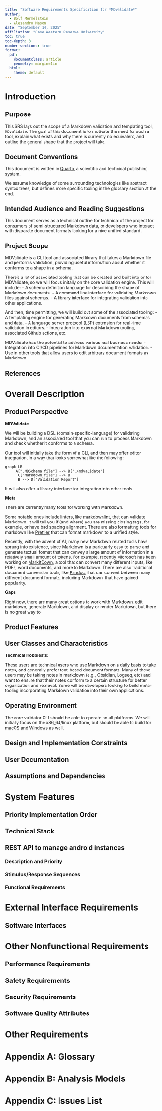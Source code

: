 ```yaml
---
title: "Software Requirements Specification for *MDvalidate*"
author:
  - Wolf Mermelstein
  - Alesandro Mason
date: "September 14, 2025"
affiliation: "Case Western Reserve University"
toc: true
toc-depth: 3
number-sections: true
format:
  pdf:
    documentclass: article
    geometry: margin=1in
  html:
    theme: default
---
```


# Introduction

## Purpose {#purpose}

<!-- Alesandro -->

<!-- Describe the purpose of this SRS and its intended audience. -->

This SRS lays out the scope of a Markdown validation and templating tool,
`MDvalidate`. The goal of this document is to motivate the need for such a
tool, explain what exists and why there is currently no equivalent, and outline
the general shape that the project will take.

## Document Conventions {#document-conventions}

<!-- Wolf -->

<!-- Describe any standards or typographical conventions that were followed when
writing this SRS, such as fonts or highlighting that have special
significance. For example, state whether priorities for higher-level
requirements are assumed to be inherited by detailed requirements, or whether
every requirement statement is to have its own priority. -->

This document is written in [Quarto](https://quarto.org/), a scientific and
technical publishing system.

We assume knowledge of some surrounding technologies like abstract syntax
trees, but defines more specific tooling in the glossary section at the end.

## Intended Audience and Reading Suggestions {#intended-audience}

<!-- Wolf -->

<!-- Describe the different types of reader that the document is intended for,
such as developers, project managers, marketing staff, users, testers, and
documentation writers. Describe what the rest of this SRS contains and how it
is organized. Suggest a sequence for reading the document, beginning with the
overview sections and proceeding through the sections that are most pertinent
to each reader type. -->

This document serves as a technical outline for technical of the project for
consumers of semi-structured Markdown data, or developers who interact with
disparate document formats looking for a nice unified standard.

## Project Scope {#project-scope}

<!-- Provide a short description of the software being specified and its purpose,
including relevant benefits, objectives, and goals. Relate the software to
corporate goals or business strategies. If a separate vision and scope
document is available, refer to it rather than duplicating its contents here.
An SRS that specifies the next release of an evolving product should contain
its own scope statement as a subset of the long-term strategic product
vision. -->

MDValidate is a CLI tool and associated library that takes a Markdown file and
performs validation, providing useful information about whether it conforms to
a shape in a schema.

There's a lot of associated tooling that can be created and built into or for
MDValidate, so we will focus initally on the core validation engine. This will
include:
- A schema definition language for describing the shape of Markdown documents.
- A command line interface for validating Markdown files against schemas.
- A library interface for integrating validation into other applications.

And then, time permitting, we will build out some of the associated tooling:
- A templating engine for generating Markdown documents from schemas and data.
- A language server protocol (LSP) extension for real-time validation in editors.
- Integration into external Markdown tooling, associated Github actions, etc.

MDValidate has the potential to address various real business needs:
- Integration into CI/CD pipelines for Markdown documentation validation.
- Use in other tools that allow users to edit arbitrary document formats as
  Markdown.

## References {#references}

<!-- Wolf -->

<!-- List any other documents or Web addresses to which this SRS refers. These may
include user interface style guides, contracts, standards, system
requirements specifications, use case documents, or a vision and scope
document. Provide enough information so that the reader could access a copy
of each reference, including title, author, version number, date, and source
or location. -->

# Overall Description

## Product Perspective {#product-perspective}

<!-- Wolf -->

<!-- Describe the context and origin of the product being specified in this SRS.
For example, state whether this product is a follow-on member of a product
family, a replacement for certain existing systems, or a new, self-contained
product. If the SRS defines a component of a larger system, relate the
requirements of the larger system to the functionality of this software and
identify interfaces between the two. A simple diagram that shows the major
components of the overall system, subsystem interconnections, and external
interfaces can be helpful. -->

**MDValidate**

We will be building a DSL (domain-specific-language) for validating Markdown,
and an associated tool that you can run to process Markdown and check whether
it conforms to a schema.

Our tool will initially take the form of a CLI, and then may offer editor
integration, in a way that looks somewhat like the following:

```mermaid
graph LR
     A[".MDSchema file"] --> B["./mdvalidate"]
      C["Markdown file"] --> B
      B --> D["Validation Report"]
```

It will also offer a library interface for integration into other tools.

**Meta**

There are currently many tools for working with Markdown.

Some notable ones include linters, like
[markdownlint](https://github.com/DavidAnson/markdownlint), that can validate
Markdown. It will tell you if (and where) you are missing closing tags, for
example, or have bad spacing alignment. There are also formatting tools for
markdown like [Prettier](https://prettier.io/) that can format markdown to a
unified style.

Recently, with the advent of AI, many new Markdown related tools have sprung
into existence, since Markdown is a paricuarly easy to parse and generate
textual format that can convey a large amount of information in a relatively
small amount of tokens. For example, recently Microsoft has been working on
[MarkItDown](https://github.com/microsoft/markitdown), a tool that can convert
many different inputs, like PDFs, word documents, and more to Markdown. There
are also traditional document conversion tools, like
[Pandoc](https://pandoc.org/), that can convert between many different document
formats, including Markdown, that have gained popularity.

**Gaps**

Right now, there are many great options to work with Markdown, edit markdown,
generate Markdown, and display or render Markdown, but there is no great way to 

## Product Features {#product-features}

<!-- Alesandro -->

<!-- Summarize the major features the product contains or the significant
functions that it performs or lets the user perform. Details will be provided
in Section 3, so only a high level summary is needed here. Organize the
functions to make them understandable to any reader of the SRS. A picture of
the major groups of related requirements and how they relate, such as a top
level data flow diagram or a class diagram, is often effective. -->

## User Classes and Characteristics {#user-classes}

<!-- Alesandro -->

<!-- Identify the various user classes that you anticipate will use this product.
User classes may be differentiated based on frequency of use, subset of
product functions used, technical expertise, security or privilege levels,
educational level, or experience. Describe the pertinent characteristics of
each user class. Certain requirements may pertain only to certain user
classes. Distinguish the favored user classes from those who are less
important to satisfy. -->

**Technical Hobbiests:**

These users are technical users who use Markdown on a daily basis to take
notes, and generally prefer text-based document formats. Many of these users
may be taking notes in markdown (e.g., Obsidian, Logseq, etc) and want to
ensure that their notes conform to a certain structure for better organization
and retrieval. Some will be developers looking to build meta-tooling incorporating
Markdown validation into their own applications.

## Operating Environment {#operating-environment}

<!-- Wolf -->

<!-- Describe the environment in which the software will operate, including the hardware platform,
operating system and versions, and any other software components or applications with which it
must peacefully coexist. -->

The core validator CLI should be able to operate on all platforms. We will
initially focus on the x86_64/linux platform, but should be able to build for
macOS and Windows as well.

## Design and Implementation Constraints {#design-constraints}

<!-- Wolf -->

<!-- Describe any items or issues that will limit the options available to the developers. These might
include: corporate or regulatory policies; hardware limitations (timing requirements, memory
requirements); interfaces to other applications; specific technologies, tools, and databases to be
used; parallel operations; language requirements; communications protocols; security
considerations; design conventions or programming standards (for example, if the customer's
organization will be responsible for maintaining the delivered software). -->

## User Documentation {#user-documentation}

<!-- Wolf -->

<!-- List the user documentation components (such as user manuals, on-line help, and tutorials) that
will be delivered along with the software. Identify any known user documentation delivery formats
or standards. -->

## Assumptions and Dependencies {#assumptions-dependencies}

<!-- Wolf -->

<!-- List any assumed factors (as opposed to known facts) that could affect the requirements stated in
the SRS. These could include third-party or commercial components that you plan to use, issues
around the development or operating environment, or constraints. The project could be affected if
these assumptions are incorrect, are not shared, or change. Also identify any dependencies the
project has on external factors, such as software components that you intend to reuse from
another project, unless they are already documented elsewhere (for example, in the vision and
scope document or the project plan). -->

# System Features

<!-- This template illustrates organizing the functional requirements for the product by system
features, the major services provided by the product. You may prefer to organize this section by
use case, mode of operation, user class, object class, functional hierarchy, or combinations of
these, whatever makes the most logical sense for your product.

- Getting a screen and audio streamed to a react component in a web browser.
- Creating a programmatic way to "spin up" an emulator with an HTTP API.
- Making a front end web appication to use that endpoint and show your running device.
- Allow having multiple emulators that are running at the same time.
- Sandboxing a android phone in a docker container *with a mounted SD card*.
- Supporting controlling the device from the browser over a WebRTC data stream.
- "Multiplayer" (many people viewing the same device with a share link).
- "Multiplayer" and allowing many people to **control** the same device.
- Deploying to edge containers like fly.io OR building a multitenent system on a bare metal instance. -->

## Priority Implementation Order

## Technical Stack

## REST API to manage android instances

### Description and Priority

### Stimulus/Response Sequences

### Functional Requirements

<!-- Itemize the detailed functional requirements associated with this feature. These are the
software capabilities that must be present in order for the user to carry out the
services provided by the feature, or to execute the use case. Include how the product
should respond to anticipated error conditions or invalid inputs. Requirements should
be concise, complete, unambiguous, verifiable, and necessary. Use "TBD" as a
placeholder to indicate when necessary information is not yet available.

Each requirement should be uniquely identified with a sequence number or a meaningful
tag of some kind.

REQ-1:
REQ-2: -->

# External Interface Requirements

## Software Interfaces {#software-interfaces}

<!-- Wolf -->

<!-- Describe the connections between this product and other specific software components (name
and version), including databases, operating systems, tools, libraries, and integrated commercial
components. Identify the data items or messages coming into the system and going out and
describe the purpose of each. Describe the services needed and the nature of communications.
Refer to documents that describe detailed application programming interface protocols. Identify
data that will be shared across software components. If the data sharing mechanism must be
implemented in a specific way (for example, use of a global data area in a multitasking operating
system), specify this as an implementation constraint. -->

# Other Nonfunctional Requirements

## Performance Requirements

<!-- If there are performance requirements for the product under various circumstances, state them
here and explain their rationale, to help the developers understand the intent and make suitable
design choices. Specify the timing relationships for real time systems. Make such requirements as
specific as possible. You may need to state performance requirements for individual functional
requirements or features. -->

## Safety Requirements

<!-- Specify those requirements that are concerned with possible loss, damage, or harm that could
result from the use of the product. Define any safeguards or actions that must be taken, as well as
actions that must be prevented. Refer to any external policies or regulations that state safety
issues that affect the product's design or use. Define any safety certifications that must be
satisfied. -->

## Security Requirements {#security-requirements}

<!-- Alessandro -->

<!-- Specify any requirements regarding security or privacy issues surrounding use of the product or
protection of the data used or created by the product. Define any user identity authentication
requirements. Refer to any external policies or regulations containing security issues that affect
the product. Define any security or privacy certifications that must be satisfied. -->

## Software Quality Attributes

<!-- Specify any additional quality characteristics for the product that will be important to either the
customers or the developers. Some to consider are: adaptability, availability, correctness, flexibility,
interoperability, maintainability, portability, reliability, reusability, robustness, testability, and
usability. Write these to be specific, quantitative, and verifiable when possible. At the least, clarify
the relative preferences for various attributes, such as ease of use over ease of learning. -->

# Other Requirements

<!-- Define any other requirements not covered elsewhere in the SRS. This might include database
requirements, internationalization requirements, legal requirements, reuse objectives for the
project, and so on. Add any new sections that are pertinent to the project. -->

# Appendix A: Glossary

<!-- Define all the terms necessary to properly interpret the SRS, including acronyms and
abbreviations. You may wish to build a separate glossary that spans multiple projects or the entire
organization, and just include terms specific to a single project in each SRS. -->

# Appendix B: Analysis Models

<!-- Optionally, include any pertinent analysis models, such as data flow diagrams, class diagrams,
state-transition diagrams, or entity-relationship diagrams. -->

# Appendix C: Issues List {#issues-list}

<!-- Wolf -->

<!-- This is a dynamic list of the open requirements issues that remain to be resolved, including
TBDs, pending decisions, information that is needed, conflicts awaiting resolution, and the like. -->
